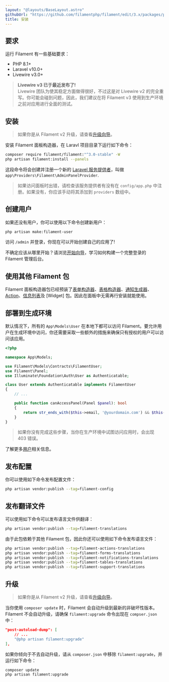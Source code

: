 ```yaml
---
layout: "@layouts/BaseLayout.astro"
githubUrl: "https://github.com/filamentphp/filament/edit/3.x/packages/panels/docs/01-installation.md"
title: 安装
---
```


## 要求

运行 Filament 有一些基础要求：

- PHP 8.1+
- Laravel v10.0+
- Livewire v3.0+

> **Livewire v3 已于最近发布了!**<br />
> Livewire 团队为使其稳定方面做得很好，不过这是对 Livewire v2 的完全重写。你可能会碰到问题，因此，我们建议在将 Filament v3 使用到生产环境之前对应用进行全面的测试。

## 安装

> 如果你是从 Filament v2 升级，请查看[升级向导](upgrade-guide)。

安装 Filament 面板构造器，在 Laravl 项目目录下运行如下命令：

```bash
composer require filament/filament:"^3.0-stable" -W
php artisan filament:install --panels
```

这段命令将会创建并注册一个新的 [Laravel 服务提供者](https://laravel.com/docs/providers)，叫做 `app\Providers\Filament\AdminPanelProvider`.

> 如果访问面板时出错，请检查该服务提供者有没有在 `config/app.php` 中注册。如果没有，你应该手动将其添加到 `providers` 数组中。

## 创建用户

如果还没有用户，你可以使用以下命令创建新用户：

```bash
php artisan make:filament-user
```

访问 `/admin` 并登录，你现在可以开始创建自己的应用了! 

不确定应该从哪里开始？请浏览[开始向导](getting-started)，学习如何构建一个完整登录的 Filament 管理后台。

## 使用其他 Filament 包

Filament 面板构造器包已经预装了[表单构造器](/docs/zh-CN/forms)、[表格构造器](/docs/zh-CN/tables)、[通知生成器](/docs/zh-CN/notifications)、[Action](/docs/zh-CN/actions)、[信息列表](/docs/zh-CN/infolists)及 [Widget] 包。因此在面板中无需再行安装就能使用。

## 部署到生成环境

默认情况下，所有的 `App\Models\User` 在本地下都可以访问 Filament。要允许用户在生成环境中访问，你还需要采取一些额外的措施来确保只有授权的用户可以访问该应用。

```php
<?php

namespace App\Models;

use Filament\Models\Contracts\FilamentUser;
use Filament\Panel;
use Illuminate\Foundation\Auth\User as Authenticatable;

class User extends Authenticatable implements FilamentUser
{
    // ...

    public function canAccessPanel(Panel $panel): bool
    {
        return str_ends_with($this->email, '@yourdomain.com') && $this->hasVerifiedEmail();
    }
}
```

> 如果你没有完成这些步骤，当你在生产环境中试图访问应用时，会出现 403 错误。

了解更多[用户](users)相关信息。

## 发布配置

你可以使用如下命令发布配置文件：

```bash
php artisan vendor:publish --tag=filament-config
```

## 发布翻译文件

可以使用如下命令可以发布语言文件供翻译：

```bash
php artisan vendor:publish --tag=filament-translations
```

由于此包依赖于其他 Filament 包，因此你还可以使用如下命令发布语言文件：

```bash
php artisan vendor:publish --tag=filament-actions-translations
php artisan vendor:publish --tag=filament-forms-translations
php artisan vendor:publish --tag=filament-notifications-translations
php artisan vendor:publish --tag=filament-tables-translations
php artisan vendor:publish --tag=filament-support-translations
```

## 升级

> 如果你是从 Filament v2 升级，请查看[升级向导](upgrade-guide)。

当你使用 `composer update` 时，Filament 会自动升级到最新的非破坏性版本。Filament 不会自动升级，请确保 `filament:upgrade` 命令出现在 `compser.json` 中：

```json
"post-autoload-dump": [
    // ...
    "@php artisan filament:upgrade"
],
```

如果你倾向于不去自动升级，请从 `composer.json` 中移除 `filament:upgrade`，并运行如下命令：

```bash
composer update
php artisan filament:upgrade
```
